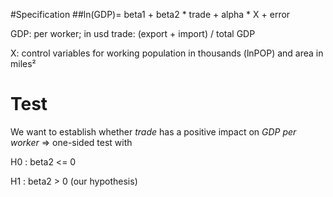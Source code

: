 #Specification
##ln(GDP)= beta1 + beta2 * trade + alpha * X + error

GDP: per worker; in usd
trade: (export + import) / total GDP

X: control variables for working population in thousands (lnPOP) and area in miles²

# Test
We want to establish whether *trade* has a positive impact on *GDP per worker*
=> one-sided test with

H0 : beta2 <= 0

H1 : beta2 > 0 (our hypothesis)


